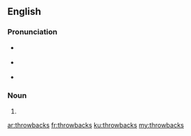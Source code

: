 ==English==

===Pronunciation===
* {{a|RP}} {{IPA|/ˈθɹəʊ.bæks/|lang=en}}
* {{a|US}} {{IPA|/ˈθɹoʊ.bæks/|lang=en}}
* {{hyphenation|throw|backs|lang=en}}

===Noun===
{{head|en|noun plural form}}

# {{plural of|throwback|lang=en}}

[[ar:throwbacks]]
[[fr:throwbacks]]
[[ku:throwbacks]]
[[my:throwbacks]]